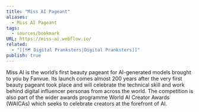 ```yaml
---
title: "Miss AI Pageant"
aliases:
  - Miss AI Pageant
tags:
  - sources/bookmark
URL: https://miss-ai.webflow.io/
related:
  - "[[🗺️ Digital Pranksters|Digital Pranksters]]"
publish: true
---
```


Miss AI is the world’s first beauty pageant for AI-generated models brought to you by Fanvue. Its launch comes almost 200 years after the very first beauty pageant took place and will celebrate the technical skill and work behind digital influencer personas from across the world. The competition is also part of the wider awards programme World AI Creator Awards (WAICAs) which seeks to celebrate creators at the forefront of AI.